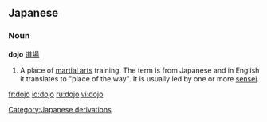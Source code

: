 ==Japanese==
===Noun===
'''dojo''' [[道場]]

#A place of [[martial arts]] training.  The term is from Japanese and in English it translates to "place of the way".  It is usually led by one or more [[sensei]].

[[Category:Japanese derivations]]

[[fr:dojo]]
[[io:dojo]]
[[ru:dojo]]
[[vi:dojo]]